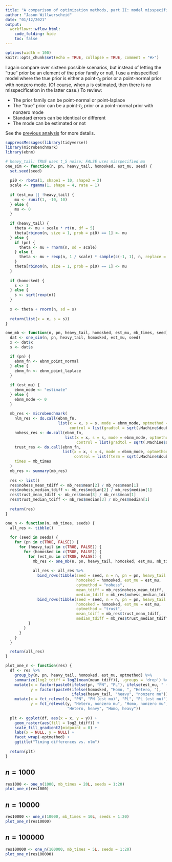 ```yaml
---
title: "A comparison of optimization methods, part II: model misspecification"
author: "Jason Willwerscheid"
date: "01/12/2021"
output:
  workflowr::wflow_html:
    code_folding: hide
    toc: false
---
```


```r
options(width = 100)
knitr::opts_chunk$set(echo = TRUE, collapse = TRUE, comment = "#>")
```

I again compare over sixteen possible scenarios, but instead of letting the "true" prior be an element of the prior family or null, I use a misspecified model where the true prior is either a point-$t_5$ prior or a point-normal prior with nonzero mode. (Of course, when $\mu$ is estimated, then there is no misspecification in the latter case.) To review:

* The prior family can be point-normal or point-laplace
* The "true" prior can be a point-$t_5$ prior or a point-normal prior with nonzero mode
* Standard errors can be identical or different
* The mode can be estimated or not

See the [previous analysis](optmethods.html) for more details.

```r
suppressMessages(library(tidyverse))
library(microbenchmark)
library(ebnm)

# heavy_tail: TRUE uses t_5 noise; FALSE uses misspecified mu
one_sim <- function(n, pn, heavy_tail, homosked, est_mu, seed) {
  set.seed(seed)
  
  pi0 <- rbeta(1, shape1 = 10, shape2 = 2)
  scale <- rgamma(1, shape = 4, rate = 1)
  
  if (est_mu || !heavy_tail) {
    mu <- runif(1, -10, 10)
  } else {
    mu <- 0
  }
  
  if (heavy_tail) {
    theta <- mu + scale * rt(n, df = 5)
    theta[rbinom(n, size = 1, prob = pi0) == 1] <- mu
  } else {
    if (pn) {
      theta <- mu + rnorm(n, sd = scale)
    } else {
      theta <- mu + rexp(n, 1 / scale) * sample(c(-1, 1), n, replace = TRUE)
    }
    theta[rbinom(n, size = 1, prob = pi0) == 1] <- mu
  }
  
  if (homosked) {
    s <- 1
  } else {
    s <- sqrt(rexp(n))
  }
  
  x <- theta + rnorm(n, sd = s)
  
  return(list(x = x, s = s))
}

one_mb <- function(n, pn, heavy_tail, homosked, est_mu, mb_times, seed) {
  dat <- one_sim(n, pn, heavy_tail, homosked, est_mu, seed)
  x <- dat$x
  s <- dat$s

  if (pn) {
    ebnm_fn <- ebnm_point_normal
  } else {
    ebnm_fn <- ebnm_point_laplace
  }
  
  if (est_mu) {
    ebnm_mode <- "estimate"
  } else {
    ebnm_mode <- 0
  }
  
  mb_res <- microbenchmark(
    nlm_res <- do.call(ebnm_fn, 
                       list(x = x, s = s, mode = ebnm_mode, optmethod = "nlm", 
                            control = list(gradtol = sqrt(.Machine$double.eps)))),
    nohess_res <- do.call(ebnm_fn, 
                          list(x = x, s = s, mode = ebnm_mode, optmethod = "nohess_nlm", 
                               control = list(gradtol = sqrt(.Machine$double.eps)))),
    trust_res <- do.call(ebnm_fn, 
                         list(x = x, s = s, mode = ebnm_mode, optmethod = "trust",
                              control = list(fterm = sqrt(.Machine$double.eps)))),
    times = mb_times
  )
  mb_res <- summary(mb_res)
  
  res <- list()
  res$nohess_mean_tdiff <- mb_res$mean[2] / mb_res$mean[1]
  res$nohess_median_tdiff <- mb_res$median[2] / mb_res$median[1]
  res$trust_mean_tdiff <- mb_res$mean[3] / mb_res$mean[1]
  res$trust_median_tdiff <- mb_res$median[3] / mb_res$median[1]
  
  return(res)
}

one_n <- function(n, mb_times, seeds) {
  all_res <- tibble()
  
  for (seed in seeds) {
    for (pn in c(TRUE, FALSE)) {
      for (heavy_tail in c(TRUE, FALSE)) {
        for (homosked in c(TRUE, FALSE)) {
          for (est_mu in c(TRUE, FALSE)) {
            mb_res <- one_mb(n, pn, heavy_tail, homosked, est_mu, mb_times, seed)
            
            all_res <- all_res %>%
              bind_rows(tibble(seed = seed, n = n, pn = pn, heavy_tail = heavy_tail, 
                               homosked = homosked, est_mu = est_mu,
                               optmethod = "nohess", 
                               mean_tdiff = mb_res$nohess_mean_tdiff, 
                               median_tdiff = mb_res$nohess_median_tdiff)) %>%
              bind_rows(tibble(seed = seed, n = n, pn = pn, heavy_tail = heavy_tail, 
                               homosked = homosked, est_mu = est_mu,
                               optmethod = "trust", 
                               mean_tdiff = mb_res$trust_mean_tdiff, 
                               median_tdiff = mb_res$trust_median_tdiff))
          }
        }
      }
    }
  }

  return(all_res)
}

plot_one_n <- function(res) {
  df <- res %>%
    group_by(n, pn, heavy_tail, homosked, est_mu, optmethod) %>%
    summarize(log2_tdiff = log2(mean(mean_tdiff)), .groups = 'drop') %>%
    mutate(x = factor(paste0(ifelse(pn, "PN", "PL"), ifelse(est_mu, " (est mu)", ""))),
           y = factor(paste0(ifelse(homosked, "Homo, ", "Hetero, "),
                             ifelse(heavy_tail, "heavy", "nonzero mu")))) %>%
    mutate(x = fct_relevel(x, "PN", "PN (est mu)", "PL", "PL (est mu)"),
           y = fct_relevel(y, "Hetero, nonzero mu", "Homo, nonzero mu", 
                           "Hetero, heavy", "Homo, heavy"))
  
  plt <- ggplot(df, aes(x = x, y = y)) + 
    geom_raster(aes(fill = log2_tdiff)) +
    scale_fill_gradient2(midpoint = 0) +
    labs(x = NULL, y = NULL) +
    facet_wrap(~optmethod) +
    ggtitle("Timing differences vs. nlm")
  
  return(plt)
}
```

## $n = 1000$

```r
res1000 <- one_n(1000, mb_times = 20L, seeds = 1:20)
plot_one_n(res1000)
```

## $n = 10000$

```r
res10000 <- one_n(10000, mb_times = 10L, seeds = 1:20)
plot_one_n(res10000)
```

## $n = 100000$

```r
res100000 <- one_n(100000, mb_times = 5L, seeds = 1:20)
plot_one_n(res100000)
```
